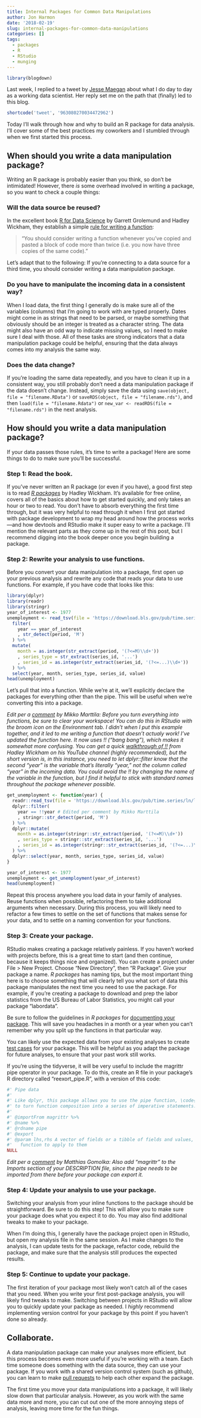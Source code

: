 ---
title: Internal Packages for Common Data Manipulations
author: Jon Harmon
date: '2018-02-19'
slug: internal-packages-for-common-data-manipulations
categories: []
tags:
  - packages
  - R
  - RStudio
  - munging
---

```{r setup, include=FALSE}
library(blogdown)
```

Last week, I replied to a tweet by [Jesse Maegan](https://twitter.com/kierisi) about what I do day to day as a working data scientist. Her reply set me on the path that (finally) led to this blog.

```{r echo=FALSE}
shortcode('tweet', '963080270034472962')
```

Today I'll walk through how and why to build an R package for data analysis. I'll cover some of the best practices my coworkers and I stumbled through when we first started this process.

## When should you write a data manipulation package?

Writing an R package is probably easier than you think, so don't be intimidated! However, there *is* some overhead involved in writing a package, so you want to check a couple things:

### Will the data source be reused?

In the excellent book [R for Data Science](http://r4ds.had.co.nz/) by Garrett Grolemund and Hadley Wickham, they establish a simple [rule for writing a function](http://r4ds.had.co.nz/functions.html#when-should-you-write-a-function): 

> "You should consider writing a function whenever you’ve copied and pasted a block of code more than twice (i.e. you now have three copies of the same code)." 

Let's adapt that to the following: If you're connecting to a data source for a third time, you should consider writing a data manipulation package.

### Do you have to manipulate the incoming data in a consistent way?

When I load data, the first thing I generally do is make sure all of the variables (columns) that I'm going to work with are typed properly. Dates might come in as strings that need to be parsed, or maybe something that obviously should be an integer is treated as a character string. The data might also have an odd way to indicate missing values, so I need to make sure I deal with those. All of these tasks are strong indicators that a data manipulation package could be helpful, ensuring that the data always comes into my analysis the same way.

### Does the data change?

If you're loading the same data repeatedly, and you have to clean it up in a consistent way, you still probably don't need a data manipulation package if the data doesn't change. Instead, simply save the data using `save(object, file = "filename.RData")` or `saveRDS(object, file = "filename.rds")`, and then `load(file = "filename.Rdata")` or `new_var <- readRDS(file = "filename.rds")` in the next analysis.

## How should you write a data manipulation package?

If your data passes those rules, it's time to write a package! Here are some things to do to make sure you'll be successful.

### Step 1: Read the book.

If you've never written an R package (or even if you have), a good first step is to read [*R packages*](http://r-pkgs.had.co.nz/) by Hadley Wickham. It's available for free online, covers all of the basics about how to get started quickly, and only takes an hour or two to read. You don't have to absorb everything the first time through, but it was very helpful to read through it when I first got started with package development to wrap my head around how the process works---and how devtools and RStudio make it super easy to write a package. I'll mention the relevant parts as they come up in the rest of this post, but I recommend digging into the book deeper once you begin building a package.

### Step 2: Rewrite your analysis to use functions.

Before you convert your data manipulation into a package, first open up your previous analysis and rewrite any code that reads your data to use functions. For example, if you have code that looks like this:

```{r original analysis, echo=TRUE, message=FALSE, warning=FALSE}
library(dplyr)
library(readr)
library(stringr)
year_of_interest <- 1977
unemployment <- read_tsv(file = 'https://download.bls.gov/pub/time.series/ln/ln.data.1.AllData') %>% 
  filter(
    year == year_of_interest
    , str_detect(period, 'M')
  ) %>% 
  mutate(
    month = as.integer(str_extract(period, '(?<=M)\\d+'))
    , series_type = str_extract(series_id, '...')
    , series_id = as.integer(str_extract(series_id, '(?<=...)\\d+'))
  ) %>% 
  select(year, month, series_type, series_id, value)
head(unemployment)
```

Let's pull that into a function. While we're at it, we'll explicitly declare the packages for everything other than the pipe. This will be useful when we're converting this into a package.

*Edit per a [comment](#comment-3770429029) by Mikko Marttila: Before you turn everything into functions, be sure to clear your workspace! You can do this in RStudio with the broom icon on the Environment tab. I didn't when I put this example together, and it led to me writing a function that doesn't actualy work! I've updated the function here. It now uses !! ("bang bang"), which makes it somewhat more confusing. You can get a quick [walkthrough of !!](https://www.youtube.com/watch?v=nERXS3ssntw&feature=youtu.be) from Hadley Wickham on his YouTube channel (highly recommended), but the short version is, in this instance, you need to let dplyr::filter know that the second "year" is the variable that's literally "year," not the column called "year" in the incoming data. You could avoid the !! by changing the name of the variable in the function, but I find it helpful to stick with standard names throughout the package whenever possible.*

```{r functionized analysis, echo=TRUE, message=FALSE, warning=FALSE}
get_unemployment <- function(year) {
  readr::read_tsv(file = 'https://download.bls.gov/pub/time.series/ln/ln.data.1.AllData') %>% 
  dplyr::filter(
    year == !!year # Edited per comment by Mikko Marttila
    , stringr::str_detect(period, 'M')
  ) %>% 
  dplyr::mutate(
    month = as.integer(stringr::str_extract(period, '(?<=M)\\d+'))
    , series_type = stringr::str_extract(series_id, '...')
    , series_id = as.integer(stringr::str_extract(series_id, '(?<=...)\\d+'))
  ) %>% 
  dplyr::select(year, month, series_type, series_id, value)
}

year_of_interest <- 1977
unemployment <- get_unemployment(year_of_interest)
head(unemployment)
```

Repeat this process anywhere you load data in your family of analyses. Reuse functions when possible, refactoring them to take additional arguments when necessary. During this process, you will likely need to refactor a few times to settle on the set of functions that makes sense for your data, and to settle on a naming convention for your functions.

### Step 3: Create your package.

RStudio makes creating a package relatively painless. If you haven't worked with projects before, this is a great time to start (and then continue, because it keeps things nice and organized). You can create a project under File > New Project. Choose "New Directory", then "R Package". Give your package a name. *R packages* has naming tips, but the most important thing here is to choose something that will clearly tell you what sort of data this package manipulates the next time you need to use the package. For example, if you're creating a package to download and prep the labor statistics from the US Bureau of Labor Statistics, you might call your package "labordata".

Be sure to follow the guidelines in *R packages* for [documenting your package](http://r-pkgs.had.co.nz/man.html). This will save you headaches in a month or a year when you can't remember why you split up the functions in that particular way.

You can likely use the expected data from your existing analyses to create [test cases](http://r-pkgs.had.co.nz/tests.html) for your package. This will be helpful as you adapt the package for future analyses, to ensure that your past work still works.

If you're using the tidyverse, it will be very useful to include the magrittr pipe operator in your package. To do this, create an R file in your package's R directory called "reexort_pipe.R", with a version of this code:

```{r reexport pipe, eval=FALSE}
#' Pipe data
#'
#' Like dplyr, this package allows you to use the pipe function, \code{\%>\%},
#' to turn function composition into a series of imperative statements.
#'
#' @importFrom magrittr %>%
#' @name %>%
#' @rdname pipe
#' @export
#' @param lhs,rhs A vector of fields or a tibble of fields and values, and a
#'   function to apply to them
NULL

```

*Edit per a [comment](#comment-3770545205) by Matthias Gomolka: Also add "magrittr" to the Imports section of your DESCRIPTION file, since the pipe needs to be imported from there before your package can export it.*

### Step 4: Update your analysis to use your package.

Switching your analysis from your inline functions to the package should be straightforward. Be sure to do this step! This will allow you to make sure your package does what you expect it to do. You may also find additional tweaks to make to your package.

When I'm doing this, I generally have the package project open in RStudio, but open my analysis file in the same session. As I make changes to the analysis, I can update tests for the package, refactor code, rebuild the package, and make sure that the analysis still produces the expected results.

### Step 5: Continue to update your package.

The first iteration of your package most likely won't catch all of the cases that you need. When you write your first post-package analysis, you will likely find tweaks to make. Switching between projects in RStudio will allow you to quickly update your package as needed. I *highly* recommend implementing version control for your package by this point if you haven't done so already.

## Collaborate.

A data manipulation package can make your analyses more efficient, but this process becomes even more useful if you're working with a team. Each time someone does something with the data source, they can use your package. If you work with a shared version control system (such as github), you can learn to make [pull requests](https://yangsu.github.io/pull-request-tutorial/) to help each other expand the package.

The first time you move your data manipulations into a package, it will likely slow down that particular analysis. However, as you work with the same data more and more, you can cut out one of the more annoying steps of analysis, leaving more time for the fun things.